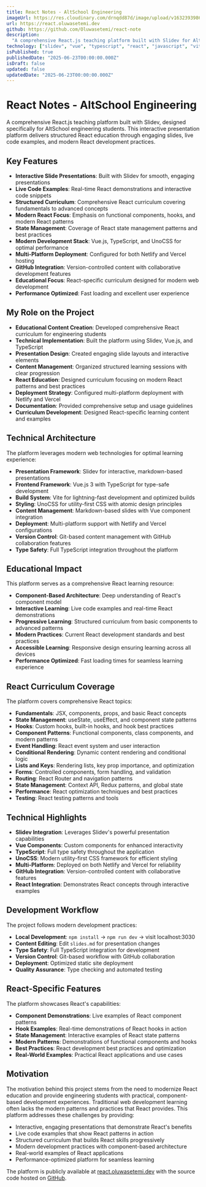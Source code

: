 ```yaml
---
title: React Notes - AltSchool Engineering
imageUrl: https://res.cloudinary.com/drnqdd87d/image/upload/v1632393986/Personal/chooselife_ajndqs.png
url: https://react.oluwasetemi.dev
github: https://github.com/Oluwasetemi/react-note
description:
  "A comprehensive React.js teaching platform built with Slidev for AltSchool engineering students. Features interactive slides, live code examples, and structured learning content covering React fundamentals to advanced concepts including hooks, state management, and modern React patterns."
technology: ["slidev", "vue", "typescript", "react", "javascript", "vite", "unocss", "netlify", "vercel", "git", "github"]
isPublished: true
publishedDate: "2025-06-23T00:00:00.000Z"
isDraft: false
updated: false
updatedDate: "2025-06-23T00:00:00.000Z"
---
```


# React Notes - AltSchool Engineering

A comprehensive React.js teaching platform built with Slidev, designed specifically for AltSchool engineering students. This interactive presentation platform delivers structured React education through engaging slides, live code examples, and modern React development practices.

## Key Features

- **Interactive Slide Presentations**: Built with Slidev for smooth, engaging presentations
- **Live Code Examples**: Real-time React demonstrations and interactive code snippets
- **Structured Curriculum**: Comprehensive React curriculum covering fundamentals to advanced concepts
- **Modern React Focus**: Emphasis on functional components, hooks, and modern React patterns
- **State Management**: Coverage of React state management patterns and best practices
- **Modern Development Stack**: Vue.js, TypeScript, and UnoCSS for optimal performance
- **Multi-Platform Deployment**: Configured for both Netlify and Vercel hosting
- **GitHub Integration**: Version-controlled content with collaborative development features
- **Educational Focus**: React-specific curriculum designed for modern web development
- **Performance Optimized**: Fast loading and excellent user experience

## My Role on the Project

- **Educational Content Creation**: Developed comprehensive React curriculum for engineering students
- **Technical Implementation**: Built the platform using Slidev, Vue.js, and TypeScript
- **Presentation Design**: Created engaging slide layouts and interactive elements
- **Content Management**: Organized structured learning sessions with clear progression
- **React Education**: Designed curriculum focusing on modern React patterns and best practices
- **Deployment Strategy**: Configured multi-platform deployment with Netlify and Vercel
- **Documentation**: Provided comprehensive setup and usage guidelines
- **Curriculum Development**: Designed React-specific learning content and examples

## Technical Architecture

The platform leverages modern web technologies for optimal learning experience:

- **Presentation Framework**: Slidev for interactive, markdown-based presentations
- **Frontend Framework**: Vue.js 3 with TypeScript for type-safe development
- **Build System**: Vite for lightning-fast development and optimized builds
- **Styling**: UnoCSS for utility-first CSS with atomic design principles
- **Content Management**: Markdown-based slides with Vue component integration
- **Deployment**: Multi-platform support with Netlify and Vercel configurations
- **Version Control**: Git-based content management with GitHub collaboration features
- **Type Safety**: Full TypeScript integration throughout the platform

## Educational Impact

This platform serves as a comprehensive React learning resource:

- **Component-Based Architecture**: Deep understanding of React's component model
- **Interactive Learning**: Live code examples and real-time React demonstrations
- **Progressive Learning**: Structured curriculum from basic components to advanced patterns
- **Modern Practices**: Current React development standards and best practices
- **Accessible Learning**: Responsive design ensuring learning across all devices
- **Performance Optimized**: Fast loading times for seamless learning experience

## React Curriculum Coverage

The platform covers comprehensive React topics:

- **Fundamentals**: JSX, components, props, and basic React concepts
- **State Management**: useState, useEffect, and component state patterns
- **Hooks**: Custom hooks, built-in hooks, and hook best practices
- **Component Patterns**: Functional components, class components, and modern patterns
- **Event Handling**: React event system and user interaction
- **Conditional Rendering**: Dynamic content rendering and conditional logic
- **Lists and Keys**: Rendering lists, key prop importance, and optimization
- **Forms**: Controlled components, form handling, and validation
- **Routing**: React Router and navigation patterns
- **State Management**: Context API, Redux patterns, and global state
- **Performance**: React optimization techniques and best practices
- **Testing**: React testing patterns and tools

## Technical Highlights

- **Slidev Integration**: Leverages Slidev's powerful presentation capabilities
- **Vue Components**: Custom components for enhanced interactivity
- **TypeScript**: Full type safety throughout the application
- **UnoCSS**: Modern utility-first CSS framework for efficient styling
- **Multi-Platform**: Deployed on both Netlify and Vercel for reliability
- **GitHub Integration**: Version-controlled content with collaborative features
- **React Integration**: Demonstrates React concepts through interactive examples

## Development Workflow

The project follows modern development practices:

- **Local Development**: `npm install` → `npm run dev` → visit localhost:3030
- **Content Editing**: Edit `slides.md` for presentation changes
- **Type Safety**: Full TypeScript integration for development
- **Version Control**: Git-based workflow with GitHub collaboration
- **Deployment**: Optimized static site deployment
- **Quality Assurance**: Type checking and automated testing

## React-Specific Features

The platform showcases React's capabilities:

- **Component Demonstrations**: Live examples of React component patterns
- **Hook Examples**: Real-time demonstrations of React hooks in action
- **State Management**: Interactive examples of React state patterns
- **Modern Patterns**: Demonstrations of functional components and hooks
- **Best Practices**: React development best practices and optimization
- **Real-World Examples**: Practical React applications and use cases

## Motivation

The motivation behind this project stems from the need to modernize React education and provide engineering students with practical, component-based development experiences. Traditional web development learning often lacks the modern patterns and practices that React provides. This platform addresses these challenges by providing:

- Interactive, engaging presentations that demonstrate React's benefits
- Live code examples that show React patterns in action
- Structured curriculum that builds React skills progressively
- Modern development practices with component-based architecture
- Real-world examples of React applications
- Performance-optimized platform for seamless learning

The platform is publicly available at [react.oluwasetemi.dev](https://react.oluwasetemi.dev) with the source code hosted on [GitHub](https://github.com/Oluwasetemi/react-note).
